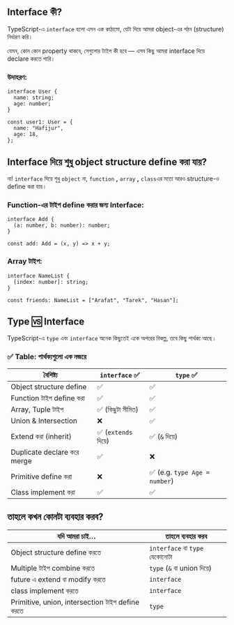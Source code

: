 ## Interface কী?

TypeScript-এ  `interface` হলো  এমন এক কাঠামো, যেটা দিয়ে আমরা object-এর গঠন (structure) নির্ধারণ করি।

যেমন, কোন কোন property থাকবে, সেগুলোর টাইপ কী হবে — এসব কিছু আমরা interface দিয়ে declare করতে পারি।

### উদাহরণ:

```tsx
interface User {
  name: string;
  age: number;
}

const user1: User = {
  name: "Hafijur",
  age: 18,
};
```

## Interface দিয়ে শুধু object structure define করা যায়?

না! `interface` দিয়ে শুধু `object`  না, `function` **,** `array` **,** `class`এর মতো আরও structure-ও define করা যায়।

### Function-এর টাইপ define করার জন্য Interface:

```tsx
interface Add {
  (a: number, b: number): number;
}

const add: Add = (x, y) => x + y;
```

### Array টাইপ:

```tsx
interface NameList {
  [index: number]: string;
}

const friends: NameList = ["Arafat", "Tarek", "Hasan"];

```

## 

## Type 🆚 Interface

TypeScript-এ `type` এবং `interface` অনেক কিছুতেই একে অপরের বিকল্প, তবে কিছু পার্থক্য আছে।

### ✅ Table: পার্থক্যগুলো এক নজরে

| বৈশিষ্ট্য | `interface` ✅ | `type` ✅ |
| --- | --- | --- |
| Object structure define | ✅ | ✅ |
| Function টাইপ define করা | ✅ | ✅ |
| Array, Tuple টাইপ | ✅ (কিছুটা সীমিত) | ✅ |
| Union & Intersection | ❌ | ✅ |
| Extend করা (inherit) | ✅ (`extends` দিয়ে) | ✅ (`&` দিয়ে) |
| Duplicate declare করে merge | ✅ | ❌ |
| Primitive define করা | ❌ | ✅ (e.g. `type Age = number`) |
| Class implement করা | ✅ | ✅ |

## তাহলে কখন কোনটা ব্যবহার করব?

| যদি আমরা চাই… | তাহলে ব্যবহার করব |
| --- | --- |
| Object structure define করতে | `interface` বা `type` যেকোনোটা |
| Multiple টাইপ combine করতে | `type` (`&` বা union দিয়ে) |
| future এ extend বা modify করতে | `interface` |
| class implement করতে | `interface` |
| Primitive, union, intersection টাইপ define করতে | `type` |